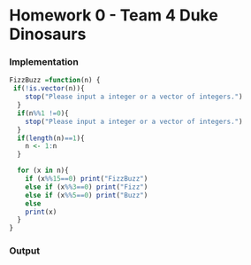 


Homework 0 - Team 4 Duke Dinosaurs
========================================================

### Implementation

<!--
Use this section to implement the fizzbuzz function.

This should include a short write up describing your appraoch
to implementing the function. Not both code formating / style
and your writeup matter for your overall grade.
-->

```r

FizzBuzz =function(n) {
 if(!is.vector(n)){
    stop("Please input a integer or a vector of integers.")
  }
  if(n%%1 !=0){
    stop("Please input a integer or a vector of integers.")
  }
  if(length(n)==1){
    n <- 1:n
  }

  for (x in n){
    if (x%%15==0) print("FizzBuzz")
    else if (x%%3==0) print("Fizz") 
    else if (x%%5==0) print("Buzz")
    else 
    print(x)
  }
}


```

### Output

<!--
Use this section to show the output of your 
fizzbuzz function for integer values from 1 to 100.

No writeup is necessary for this section.
-->

```r

```
